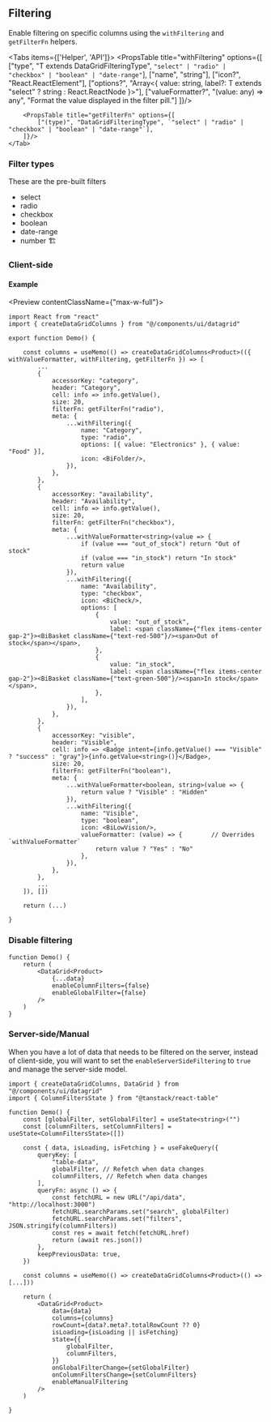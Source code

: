 
## Filtering

Enable filtering on specific columns using the `withFiltering` and `getFilterFn` helpers.

<Tabs items={['Helper', 'API']}>
    <Tab></Tab>
    <Tab>
        <PropsTable title="withFiltering" options={[
            ["type", "T extends DataGridFilteringType", `"select" | "radio" | "checkbox" | "boolean" | "date-range"`],
            ["name", "string"],
            ["icon?", "React.ReactElement"],
            ["options?", "Array\<{ value: string, label?: T extends \"select\" ? string : React.ReactNode }\>"],
            ["valueFormatter?", "(value: any) => any", "Format the value displayed in the filter pill."]
        ]}/>

        <PropsTable title="getFilterFn" options={[
            ["(type)", "DataGridFilteringType", `"select" | "radio" | "checkbox" | "boolean" | "date-range"`],
        ]}/>
    </Tab>
</Tabs>

### Filter types

These are the pre-built filters

- select
- radio
- checkbox
- boolean
- date-range
- number 🏗️

### Client-side

#### Example

<Preview contentClassName={"max-w-full"}>
    <DataGridClientFilteringExample/>
</Preview>

```tsx showLineNumbers /withFiltering/ /getFilterFn/
import React from "react"
import { createDataGridColumns } from "@/components/ui/datagrid"

export function Demo() {

    const columns = useMemo(() => createDataGridColumns<Product>(({ withValueFormatter, withFiltering, getFilterFn }) => [
        ...
        {
            accessorKey: "category",
            header: "Category",
            cell: info => info.getValue(),
            size: 20,
            filterFn: getFilterFn("radio"),
            meta: {
                ...withFiltering({
                    name: "Category",
                    type: "radio",
                    options: [{ value: "Electronics" }, { value: "Food" }],
                    icon: <BiFolder/>,
                }),
            },
        },
        {
            accessorKey: "availability",
            header: "Availability",
            cell: info => info.getValue(),
            size: 20,
            filterFn: getFilterFn("checkbox"),
            meta: {
                ...withValueFormatter<string>(value => {
                    if (value === "out_of_stock") return "Out of stock"
                    if (value === "in_stock") return "In stock"
                    return value
                }),
                ...withFiltering({
                    name: "Availability",
                    type: "checkbox",
                    icon: <BiCheck/>,
                    options: [
                        {
                            value: "out_of_stock",
                            label: <span className={"flex items-center gap-2"}><BiBasket className={"text-red-500"}/><span>Out of stock</span></span>,
                        },
                        {
                            value: "in_stock",
                            label: <span className={"flex items-center gap-2"}><BiBasket className={"text-green-500"}/><span>In stock</span></span>,
                        },
                    ],
                }),
            },
        },
        {
            accessorKey: "visible",
            header: "Visible",
            cell: info => <Badge intent={info.getValue() === "Visible" ? "success" : "gray"}>{info.getValue<string>()}</Badge>,
            size: 20,
            filterFn: getFilterFn("boolean"),
            meta: {
                ...withValueFormatter<boolean, string>(value => {
                    return value ? "Visible" : "Hidden"
                }),
                ...withFiltering({
                    name: "Visible",
                    type: "boolean",
                    icon: <BiLowVision/>,
                    valueFormatter: (value) => {        // Overrides `withValueFormatter`
                        return value ? "Yes" : "No"
                    },
                }),
            },
        },
        ...
    ]), [])

    return (...)

}
```

### Disable filtering

```tsx showLineNumbers /enableColumnFilters={false}/ /enableGlobalFilter={false}/
function Demo() {
    return (
        <DataGrid<Product>
            {...data}
            enableColumnFilters={false}
            enableGlobalFilter={false}
        />
    )
}
```

### Server-side/Manual

When you have a lot of data that needs to be filtered on the server, instead of client-side,
you will want to set the `enableServerSideFiltering` to `true` and manage the server-side model.

```tsx showLineNumbers {5-6,30,32-38}
import { createDataGridColumns, DataGrid } from "@/components/ui/datagrid"
import { ColumnFiltersState } from "@tanstack/react-table"

function Demo() {
    const [globalFilter, setGlobalFilter] = useState<string>("")
    const [columnFilters, setColumnFilters] = useState<ColumnFiltersState>([])

    const { data, isLoading, isFetching } = useFakeQuery({
        queryKey: [
            "table-data",
            globalFilter, // Refetch when data changes
            columnFilters, // Refetch when data changes
        ],
        queryFn: async () => {
            const fetchURL = new URL("/api/data", "http://localhost:3000")
            fetchURL.searchParams.set("search", globalFilter)
            fetchURL.searchParams.set("filters", JSON.stringify(columnFilters))
            const res = await fetch(fetchURL.href)
            return (await res.json())
        },
        keepPreviousData: true,
    })

    const columns = useMemo(() => createDataGridColumns<Product>(() => [...]))

    return (
        <DataGrid<Product>
            data={data}
            columns={columns}
            rowCount={data?.meta?.totalRowCount ?? 0}
            isLoading={isLoading || isFetching}
            state={{
                globalFilter,
                columnFilters,
            }}
            onGlobalFilterChange={setGlobalFilter}
            onColumnFiltersChange={setColumnFilters}
            enableManualFiltering
        />
    )

}
```
